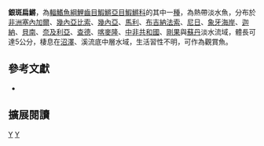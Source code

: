 {{Speciesbox 
| taxon = Epiplatys spilargyreius
| status = LC
| status_system = IUCN3.1
| authority = [[Duméril|Duméril]], 1861
| synonyms = *''Poecilia spilargyreia, Duméril, 1861''
*''Aplocheilus spilargyreius, Duméril, 1861''
*''Panchax spilargyreius,Duméril, 1861''
*''Aplocheilus spilargyreia, Duméril, 1861''
*''Haplochilus spilargyreia, Duméril, 1861''
*''Haplochilus infrafasciatus, Günther, 1866''
*''Haplochilus senegalensis, Steindachner, 1870''
*''Aphyosemion senegalensis, Steindachner, 1870''
*''Aplocheilus senegalensis, Steindachner, 1870''
}}
'''銀斑扁鱂'''，為[[輻鰭魚綱|輻鰭魚綱]][[鯉齒目|鯉齒目]][[鰕鱂亞目|鰕鱂亞目]][[鰕鱂科|鰕鱂科]]的其中一[[種|種]]，為熱帶淡水魚，分布於[[非洲|非洲]][[塞內加爾|塞內加爾]]、[[幾內亞比索|幾內亞比索]]、[[幾內亞|幾內亞]]、[[馬利|馬利]]、[[布吉納法索|布吉納法索]]、[[尼日|尼日]]、[[象牙海岸|象牙海岸]]、[[迦納|迦納]]、[[貝南|貝南]]、[[奈及利亞|奈及利亞]]、[[查德|查德]]、[[喀麥隆|喀麥隆]]、[[中非共和國|中非共和國]]、[[剛果|剛果]]與[[蘇丹|蘇丹]]淡水流域，體長可達5公分，棲息在[[沼澤|沼澤]]、溪流底中層水域，生活習性不明，可作為觀賞魚。

== 參考文獻 ==
*{{FishBase_species|genus=Epiplatys|species=spilargyreius|year=2014|month=7}}

== 擴展閱讀 ==
{{refbegin}}
{{wikispecies-inline|Epiplatys spilargyreius|銀斑扁鱂}}
{{refend}}
{{Taxonbar|from=Q5613424}}

[[Category:觀賞魚|Y]]
[[Category:扁鱂屬|Y]]